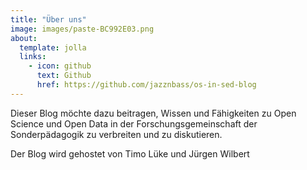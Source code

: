 ```yaml
---
title: "Über uns"
image: images/paste-BC992E03.png
about:
  template: jolla
  links:
    - icon: github
      text: Github
      href: https://github.com/jazznbass/os-in-sed-blog
---
```


Dieser Blog möchte dazu beitragen, Wissen und Fähigkeiten zu Open Science und Open Data in der Forschungsgemeinschaft der Sonderpädagogik zu verbreiten und zu diskutieren. 

Der Blog wird gehostet von Timo Lüke und Jürgen Wilbert
